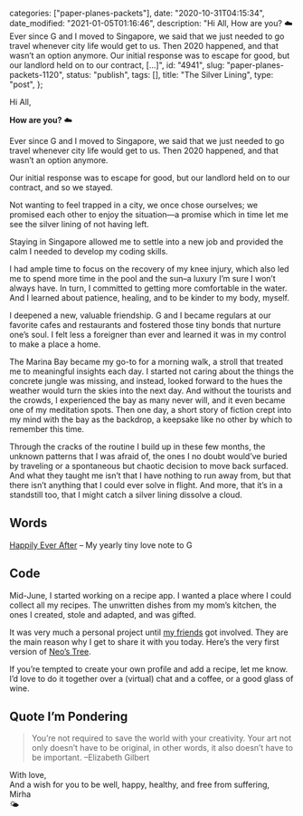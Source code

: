 
  categories: ["paper-planes-packets"],
  date: "2020-10-31T04:15:34",
  date_modified: "2021-01-05T01:16:46",
  description:
    "Hi All, How are you? ☁️ Ever since G and I moved to Singapore, we said that we just needed to go travel whenever city life would get to us. Then 2020 happened, and that wasn’t an option anymore. Our initial response was to escape for good, but our landlord held on to our contract, […]",
  id: "4941",
  slug: "paper-planes-packets-1120",
  status: "publish",
  tags: [],
  title: "The Silver Lining",
  type: "post",
};


Hi All,

**How are you?** ☁️

Ever since G and I moved to Singapore, we said that we just needed to go travel whenever city life would get to us. Then 2020 happened, and that wasn’t an option anymore.

Our initial response was to escape for good, but our landlord held on to our contract, and so we stayed.

Not wanting to feel trapped in a city, we once chose ourselves; we promised each other to enjoy the situation—a promise which in time let me see the silver lining of not having left.

Staying in Singapore allowed me to settle into a new job and provided the calm I needed to develop my coding skills.

I had ample time to focus on the recovery of my knee injury, which also led me to spend more time in the pool and the sun–a luxury I’m sure I won’t always have. In turn, I committed to getting more comfortable in the water. And I learned about patience, healing, and to be kinder to my body, myself.

I deepened a new, valuable friendship. G and I became regulars at our favorite cafes and restaurants and fostered those tiny bonds that nurture one’s soul. I felt less a foreigner than ever and learned it was in my control to make a place a home.

The Marina Bay became my go-to for a morning walk, a stroll that treated me to meaningful insights each day. I started not caring about the things the concrete jungle was missing, and instead, looked forward to the hues the weather would turn the skies into the next day. And without the tourists and the crowds, I experienced the bay as many never will, and it even became one of my meditation spots. Then one day, a short story of fiction crept into my mind with the bay as the backdrop, a keepsake like no other by which to remember this time.

Through the cracks of the routine I build up in these few months, the unknown patterns that I was afraid of, the ones I no doubt would’ve buried by traveling or a spontaneous but chaotic decision to move back surfaced. And what they taught me isn’t that I have nothing to run away from, but that there isn’t anything that I could ever solve in flight. And more, that it’s in a standstill too, that I might catch a silver lining dissolve a cloud.

## Words

[Happily Ever After](/posts/happily-ever-after/) – My yearly tiny love note to G

## Code

Mid-June, I started working on a recipe app. I wanted a place where I could collect all my recipes. The unwritten dishes from my mom’s kitchen, the ones I created, stole and adapted, and was gifted.

It was very much a personal project until [my friends](https://www.neostree.com/about) got involved. They are the main reason why I get to share it with you today. Here’s the very first version of [Neo’s Tree](https://www.neostree.com).

If you’re tempted to create your own profile and add a recipe, let me know. I’d love to do it together over a (virtual) chat and a coffee, or a good glass of wine.

## Quote I’m Pondering

> You’re not required to save the world with your creativity. Your art not only doesn’t have to be original, in other words, it also doesn’t have to be important. –Elizabeth Gilbert

With love,\
And a wish for you to be well, happy, healthy, and free from suffering,\
Mirha\
🌤
